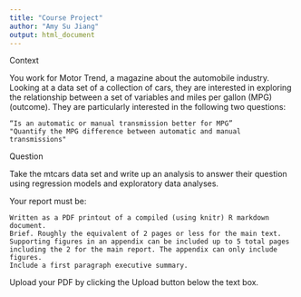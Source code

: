 ```yaml
---
title: "Course Project"
author: "Amy Su Jiang"
output: html_document
---
```


Context

You work for Motor Trend, a magazine about the automobile industry. Looking at a data set of a collection of cars, they are interested in exploring the relationship between a set of variables and miles per gallon (MPG) (outcome). They are particularly interested in the following two questions:

    “Is an automatic or manual transmission better for MPG”
    "Quantify the MPG difference between automatic and manual transmissions"

Question

Take the mtcars data set and write up an analysis to answer their question using regression models and exploratory data analyses.

Your report must be:

    Written as a PDF printout of a compiled (using knitr) R markdown document.
    Brief. Roughly the equivalent of 2 pages or less for the main text. Supporting figures in an appendix can be included up to 5 total pages including the 2 for the main report. The appendix can only include figures.
    Include a first paragraph executive summary.

Upload your PDF by clicking the Upload button below the text box.